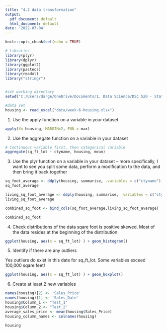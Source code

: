 ```yaml
---
title: "4.2 data transformation"
output:
  pdf_document: default
  html_document: default
date: '2022-07-04'
---
```


```r
knitr::opts_chunk$set(echo = TRUE)

# libraries
library(plyr)
library(dplyr)
library(ggplot2)
library(pastecs)
library(readxl)
library("stringr")


#set working directory
setwd("C:/Users/darge/OneDrive/Documents/1. Data Science/DSC 520 - Statistics for Data Science/dsc520")

#data set
housing <- read_excel("data/week-6-housing.xlsx")

```
1. Use the apply function on a variable in your dataset

```r
apply(X= housing, MARGIN=2, FUN = max)
```
2. Use the aggregate function on a variable in your dataset

```r
# Continuous variable first, then categorical variable
aggregate(sq_ft_lot ~ ctyname, housing, mean)
```

3. Use the plyr function on a variable in your dataset – more specifically, I want to see you split some data, perform a modification to the data, and then bring it back together

```r
sq_foot_average <- ddply(housing, summarise, .variables = c("ctyname"), sq_average <- mean(sq_ft_lot,na.rm = T))
sq_foot_average

living_sq_foot_average <- ddply(housing, summarise, .variables = c("ctyname"), living_sq_average <- mean(square_feet_total_living, na.rm = T))
living_sq_foot_average

combined_sq_foot <- bind_cols(sq_foot_average,living_sq_foot_average)

combined_sq_foot

```
4. Check distributions of the data
    sqare foot is positive skewed.  Most of the data resides at the beginning of the distribution

```r
ggplot(housing, aes(x = sq_ft_lot) ) + geom_histogram()
```

5. Identify if there are any outliers

Yes outliers do exist in this date for sq_ft_lot.  Some variables exceed 100,000 sqare feet!
```r
ggplot(housing, aes(x = sq_ft_lot) ) + geom_boxplot()
```

6. Create at least 2 new variables

```r
names(housing)[2] <- 'Sales_Price'
names(housing)[1] <- 'Sales_Date'
housing$Column_1 <- "Test_1"
housing$Column_2 <- "Test_2"
average_sales_price <- mean(housing$Sales_Price)
housing_column_names <- colnames(housing)

housing

```


